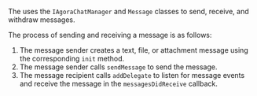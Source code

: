 <PlatformWrapper platform="ios">

The <Vg k="CHAT_SDK"/> uses the `IAgoraChatManager` and `Message` classes to send, receive, and withdraw messages.

The process of sending and receiving a message is as follows:

1. The message sender creates a text, file, or attachment message using the corresponding `init` method.
2. The message sender calls `sendMessage` to send the message.
3. The message recipient calls `addDelegate` to listen for message events and receive the message in the `messagesDidReceive` callback.

</PlatformWrapper>